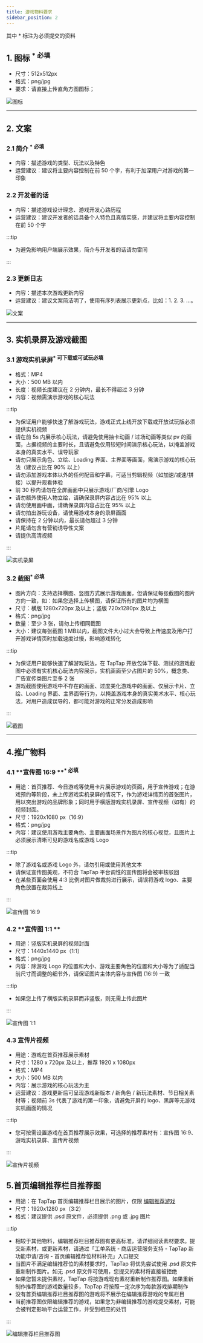 ```yaml
---
title: 游戏物料要求
sidebar_position: 2
---
```



其中 <Red>\*</Red> 标注为必须提交的资料

## 1. **图标** <sup><Red>\* 必填</Red></sup>

- 尺寸：512x512px
- 格式：png/jpg
- 要求：请直接上传直角方图图标；

![图标](https://img.tapimg.com/market/images/7d9b54999437f091912d925058a3c1d6.png)

---

## 2. **文案**
### 2.1 简介 <sup><Red>\* 必填</Red></sup>

- 内容：描述游戏的类型、玩法以及特色
- 运营建议：建议将主要内容控制在前 50 个字，有利于加深用户对游戏的第一印象

### 2.2 开发者的话

- 内容：描述游戏设计理念、游戏开发心路历程
- 运营建议：建议开发者的话具备个人特色且真情实感，并建议将主要内容控制在前 50 个字

:::tip

- 为避免影响用户端展示效果，简介与开发者的话请勿雷同

:::

### 2.3 更新日志

- 内容：描述本次游戏更新内容
- 运营建议：建议文案简洁明了，使用有序列表展示更新点，比如：1. 2. 3. ...。

![文案](https://img.tapimg.com/market/images/c7e388a27365c349158c5ee8fa9ad0bc.png)

---

## 3. **实机录屏及游戏截图**

### 3.1 游戏实机录屏<sup><Red>\* 可下载或可试玩必填</Red></sup>

- 格式：MP4  
- 大小：500 MB 以内  
- 长度：视频长度建议在 2 分钟内，最长不得超过 3 分钟
- 内容：视频需演示游戏的核心玩法

:::tip

- 为保证用户能够快速了解游戏玩法，游戏正式上线开放下载或开放试玩版必须提供实机视频
- 请在前 5s 内展示核心玩法，请避免使用抽卡动画 / 过场动画等类似 pv 的画面，占据视频的主要时长，且请避免仅用较短时间演示核心玩法，以掩盖游戏本身的真实水平、误导玩家
- 请勿只展示角色、立绘、Loading 界面、主界面等画面，需演示游戏的核心玩法（建议占比在 90% 以上）
- 请勿添加游戏本体以外的任何配音和字幕，可适当剪辑视频（如加速/减速/拼接）以提升观看体验
- 前 30 秒内请勿在全屏画面中只展示游戏/厂商/引擎 Logo
- 请勿额外使用人物立绘，请确保录屏内容占比在 95% 以上
- 请勿使用画中画，请确保录屏内容占比在 95% 以上
- 请勿拍出游玩设备，请使用游戏本身的录屏画面
- 请保持在 2 分钟以内，最长请勿超过 3 分钟
- 片尾请勿含有营销诱导性文案
- 请提供高清视频

:::

![实机录屏](https://img.tapimg.com/market/images/ad637b869bd34cab1002d20c8774bbf5.png)


### 3.2 截图<sup><Red>\* 必填</Red></sup>

- 图片方向：支持选择横图、竖图方式展示游戏画面，但请保证每张截图的图片方向一致，如：如果您选择上传横图，请保证所有的图片均为横图
- 尺寸：横版 1280x720px 及以上；竖版 720x1280px 及以上
- 格式：png/jpg
- 数量：至少 3 张，请勿上传相同截图
- 大小：建议每张截图 1 MB以内，截图文件大小过大会导致上传速度及用户打开游戏详情页时加载速度过慢，影响游戏转化

:::tip

- 为保证用户能够快速了解游戏玩法，在 TapTap 开放包体下载、测试的游戏截图中必须有实机核心玩法内容展示，实机画面至少占图片的 50%，概念类、广告宣传类图片至多 2 张
- 游戏截图使用游戏中不存在的画面、过度美化游戏中的画面、仅展示卡片、立绘、Loading 界面、主界面等行为，以掩盖游戏本身的真实美术水平、核心玩法，对用户造成误导的，都可能对游戏的正常分发造成影响

:::

![截图](https://img.tapimg.com/market/images/8ead7a90c2146d34ac52881453e6494b.png)

---

## 4.**推广物料**

### 4.1 **宣传图 16:9 **<sup><Red>\* 必填</Red></sup>

- 用途：首页推荐、今日游戏等使用卡片展示游戏的页面，用于宣传游戏；在游戏预约等阶段，未上传游戏实机录屏的情况下，作为游戏详情页的首张图片，用以突出游戏的品牌形象；同时用于横版游戏实机录屏、宣传视频（如有）的视频封面。
- 尺寸：1920x1080 px（16:9）
- 格式：png/jpg
- 内容：建议使用游戏主要角色、主要画面场景作为图片的核心视觉，且图片上必须展示清晰可见的游戏名或游戏 Logo

:::tip

- 除了游戏名或游戏 Logo 外，请勿引用或使用其他文本
- 请保证宣传图美观，不符合 TapTap 平台调性的宣传图将会被审核驳回
- 在某些页面会使用 4:3 比例对图片做裁剪进行展示，请误将游戏 logo、主要角色放置在裁剪线上

:::

![宣传图 16:9](https://img.tapimg.com/market/images/2a80d98ee07e006244dce783f5c0b04a.png)

### 4.2 **宣传图 1:1 **

- 用途：竖版实机录屏的视频封面
- 尺寸：1440x1440 px（1:1）
- 格式：png/jpg
- 内容：除游戏 Logo 的位置和大小、游戏主要角色的位置和大小等为了适配当前尺寸而调整的细节外，请保证图片主体内容与宣传图 (16:9) 一致

:::tip

- 如果您上传了横版实机录屏而非竖版，则无需上传此图片

:::

![宣传图 1:1](https://img.tapimg.com/market/images/c4b7b5a41c343edca2538029c0fbac3c.png)


### 4.3 宣传片视频

- 用途：游戏在首页推荐展示素材
- 尺寸：1280 x 720px 及以上，推荐 1920 x 1080px 
- 格式：MP4
- 大小：500 MB 以内
- 内容：展示游戏的核心玩法为主
- 运营建议：游戏更新后可呈现游戏新版本 / 新角色 / 新玩法素材、节日相关素材等；视频前 3s 代表了游戏的第一印象，请避免开屏的 logo、黑屏等无游戏实机画面的情况

:::tip

- 您可按需设置游戏在首页推荐展示效果，可选择的推荐素材有：宣传图 16:9、游戏实机录屏、宣传片视频

:::

![宣传片视频](https://img.tapimg.com/market/images/e5b2d85a6261f03fc622ba74a5fd3c85.png)


## **5.首页编辑推荐栏目推荐图**

- 用途：在 TapTap 首页编辑推荐栏目展示的图片，仅限 [编辑推荐游戏](/store/store-editorschoice/)
- 尺寸：1920x1280 px（3:2）
- 格式：建议提供 .psd 原文件，必须提供 .png 或 .jpg 图片

:::tip

- 相较于其他物料，编辑推荐栏目推荐图有更高标准，请详细阅读素材要求。提交新素材，或更新素材，请通过「工单系统 - 商店运营服务支持 - TapTap 新功能申请/咨询 - 首页编辑推荐位材料补充」入口提交
- 当图片不满足编辑推荐位的素材要求时，TapTap 将优先尝试使用 .psd 原文件重新制作图片。如无 .psd 原文件可使用，您提交的素材将直接被拒绝
- 如果您暂未提供素材，TapTap 将按游戏现有素材重新制作推荐图。如果重新制作推荐图的游戏数量较多，TapTap 将按照一定次序为每款游戏排期制作
- 没有首页编辑推荐栏目推荐图的游戏将不展示在编辑推荐游戏的专属栏目
- 当前推荐图仅限编辑推荐的游戏，如果您为非编辑推荐的游戏提交素材，可能会被判定影响平台运营工作，并受到相应的处罚

:::

![编辑推荐栏目推荐图](https://img.tapimg.com/market/images/f2348fa2871a7381d175ad9455e74526.png)